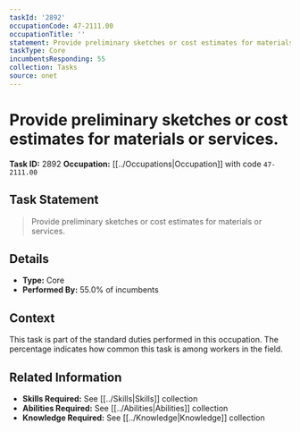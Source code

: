 ```yaml
---
taskId: '2892'
occupationCode: 47-2111.00
occupationTitle: ''
statement: Provide preliminary sketches or cost estimates for materials or services.
taskType: Core
incumbentsResponding: 55
collection: Tasks
source: onet
---
```

# Provide preliminary sketches or cost estimates for materials or services.

**Task ID:** 2892
**Occupation:** [[../Occupations|Occupation]] with code `47-2111.00`

## Task Statement

> Provide preliminary sketches or cost estimates for materials or services.

## Details

- **Type:** Core
- **Performed By:** 55.0% of incumbents

## Context

This task is part of the standard duties performed in this occupation. The percentage indicates how common this task is among workers in the field.

## Related Information

- **Skills Required:** See [[../Skills|Skills]] collection
- **Abilities Required:** See [[../Abilities|Abilities]] collection
- **Knowledge Required:** See [[../Knowledge|Knowledge]] collection
